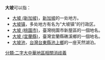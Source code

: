 '''大坡'''可以指：
* [[大坡_(新加坡)|大坡 (新加坡)]]，[[新加坡|新加坡]]的一处地方。
* [[大坡镇|大坡镇]]，多处地方有名为“大坡镇”的行政区。
* [[大坡_(桃園市)|大坡 (桃園市)]]，臺灣桃園市新屋區的一個地名。
* [[大坡_(宜蘭縣)|大坡 (宜蘭縣)]]，臺灣宜蘭縣礁溪鄉的一個地名。
* [[大坡池|大坡池]]，[[台灣|台灣]][[台東縣|台東縣]][[池上鄉|池上鄉]]的一座天然湖泊。
{{disambig|Cat=二字地名消歧義}}
[[分類:二字大中華地區相關消歧義|分類:二字大中華地區相關消歧義]]